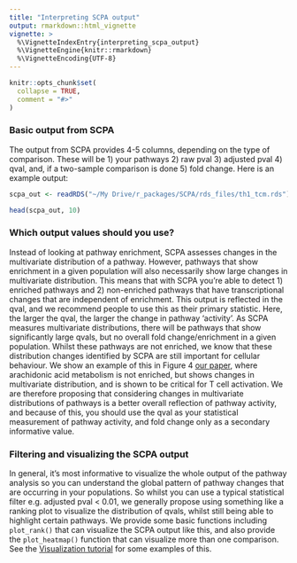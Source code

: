 ```yaml
---
title: "Interpreting SCPA output"
output: rmarkdown::html_vignette
vignette: >
  %\VignetteIndexEntry{interpreting_scpa_output}
  %\VignetteEngine{knitr::rmarkdown}
  %\VignetteEncoding{UTF-8}
---
```


```r
knitr::opts_chunk$set(
  collapse = TRUE,
  comment = "#>"
)
```

### Basic output from SCPA
The output from SCPA provides 4-5 columns, depending on the type of comparison. These will be 1) your pathways 2) raw pval 3) adjusted pval 4) qval, and, if a two-sample comparison is done 5) fold change. Here is an example output:

```r
scpa_out <- readRDS("~/My Drive/r_packages/SCPA/rds_files/th1_tcm.rds")
```

```r
head(scpa_out, 10)
```

### Which output values should you use?
Instead of looking at pathway enrichment, SCPA assesses changes in the multivariate distribution of a pathway. However,
pathways that show enrichment in a given population will also necessarily show large changes in multivariate distribution. This means that with SCPA
you're able to detect 1) enriched pathways and 2) non-enriched pathways that have transcriptional changes that are independent
of enrichment. This output is reflected in the qval, and we recommend people to use this as their primary statistic. Here,
the larger the qval, the larger the change in pathway 'activity'. As SCPA measures multivariate distributions, there will be pathways
that show significantly large qvals, but no overall fold change/enrichment in a given population. Whilst these pathways are not enriched, 
we know that these distribution changes identified by SCPA are still important for cellular behaviour. We show an example of this in Figure 4 
[our paper](https://www.cell.com/cell-reports/fulltext/S2211-1247(22)01571-6), where arachidonic acid metabolism is not enriched, but shows
changes in multivariate distribution, and is shown to be critical for T cell activation. We are therefore proposing that considering changes in
multivariate distributions of pathways is a better overall reflection of pathway activity, and because of this, you should use the qval as your statistical
measurement of pathway activity, and fold change only as a secondary informative value.

### Filtering and visualizing the SCPA output
In general, it's most informative to visualize the whole output of the pathway analysis so you can understand the global pattern of pathway changes
that are occurring in your populations. So whilst you can use a typical statistical filter e.g. adjusted pval < 0.01, we generally
propose using something like a ranking plot to visualize the distribution of qvals, whilst still being able to highlight certain pathways. We provide
some basic functions including `plot_rank()` that can visualize the SCPA output like this, and also provide the `plot_heatmap()` function that can visualize
more than one comparison. See the [Visualization tutorial](https://jackbibby1.github.io/SCPA/articles/visualisation.html) for some examples of this.

















